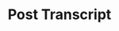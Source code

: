 ---
title: Post Transcript
description: Payload definition for the callback event `live.post_transcript`.
openapi-schema: CallbackLivePostTranscriptMessage
---